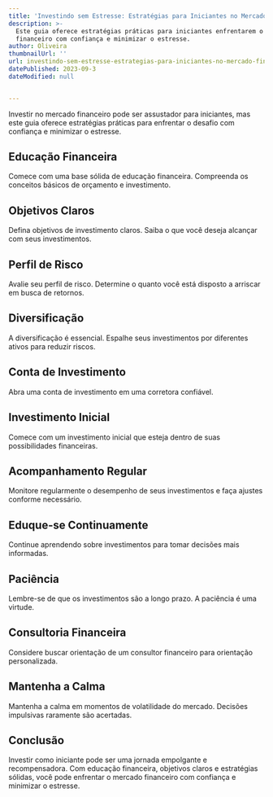 ```yaml
---
title: 'Investindo sem Estresse: Estratégias para Iniciantes no Mercado Financeiro'
description: >-
  Este guia oferece estratégias práticas para iniciantes enfrentarem o mercado
  financeiro com confiança e minimizar o estresse.
author: Oliveira
thumbnailUrl: ''
url: investindo-sem-estresse-estrategias-para-iniciantes-no-mercado-financeiro
datePublished: 2023-09-3
dateModified: null


---
```


Investir no mercado financeiro pode ser assustador para iniciantes, mas este guia oferece estratégias práticas para enfrentar o desafio com confiança e minimizar o estresse.

## Educação Financeira

Comece com uma base sólida de educação financeira. Compreenda os conceitos básicos de orçamento e investimento.

## Objetivos Claros

Defina objetivos de investimento claros. Saiba o que você deseja alcançar com seus investimentos.

## Perfil de Risco

Avalie seu perfil de risco. Determine o quanto você está disposto a arriscar em busca de retornos.

## Diversificação

A diversificação é essencial. Espalhe seus investimentos por diferentes ativos para reduzir riscos.

## Conta de Investimento

Abra uma conta de investimento em uma corretora confiável.

## Investimento Inicial

Comece com um investimento inicial que esteja dentro de suas possibilidades financeiras.

## Acompanhamento Regular

Monitore regularmente o desempenho de seus investimentos e faça ajustes conforme necessário.

## Eduque-se Continuamente

Continue aprendendo sobre investimentos para tomar decisões mais informadas.

## Paciência

Lembre-se de que os investimentos são a longo prazo. A paciência é uma virtude.

## Consultoria Financeira

Considere buscar orientação de um consultor financeiro para orientação personalizada.

## Mantenha a Calma

Mantenha a calma em momentos de volatilidade do mercado. Decisões impulsivas raramente são acertadas.

## Conclusão

Investir como iniciante pode ser uma jornada empolgante e recompensadora. Com educação financeira, objetivos claros e estratégias sólidas, você pode enfrentar o mercado financeiro com confiança e minimizar o estresse.

